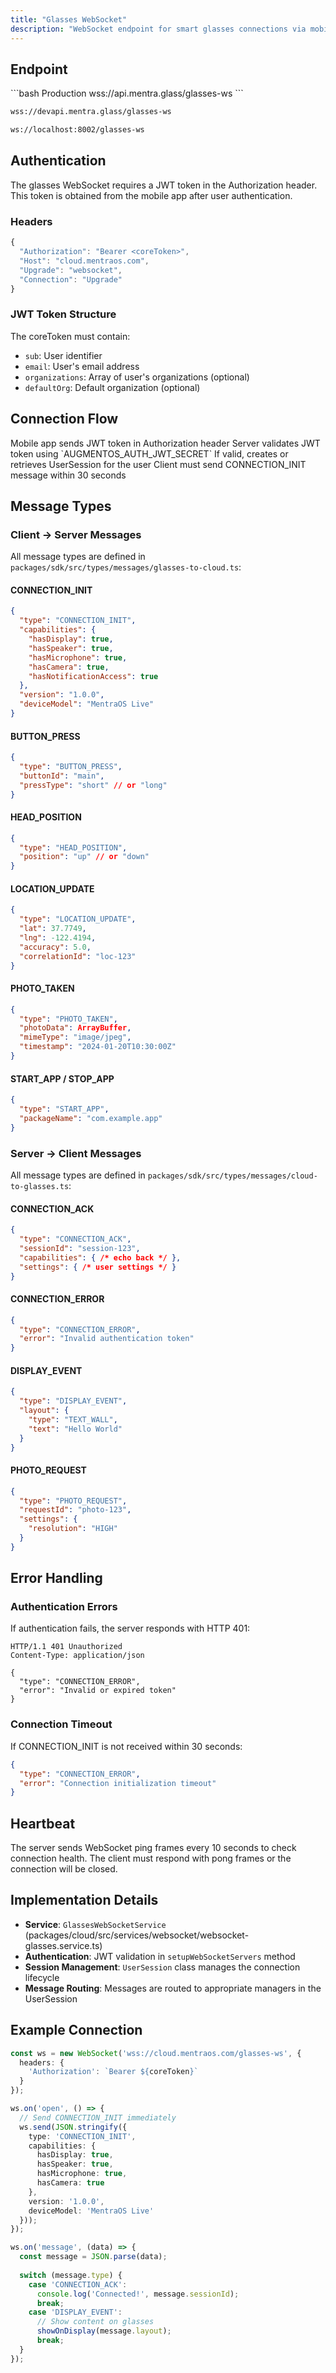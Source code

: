 ```yaml
---
title: "Glasses WebSocket"
description: "WebSocket endpoint for smart glasses connections via mobile app"
---
```


## Endpoint

<CodeGroup>
```bash Production
wss://api.mentra.glass/glasses-ws
```

```bash Development
wss://devapi.mentra.glass/glasses-ws
```

```bash Local
ws://localhost:8002/glasses-ws
```
</CodeGroup>

## Authentication

The glasses WebSocket requires a JWT token in the Authorization header. This token is obtained from the mobile app after user authentication.

### Headers

```typescript
{
  "Authorization": "Bearer <coreToken>",
  "Host": "cloud.mentraos.com",
  "Upgrade": "websocket",
  "Connection": "Upgrade"
}
```

### JWT Token Structure

The coreToken must contain:
- `sub`: User identifier
- `email`: User's email address
- `organizations`: Array of user's organizations (optional)
- `defaultOrg`: Default organization (optional)

## Connection Flow

<Steps>
  <Step title="Authentication">
    Mobile app sends JWT token in Authorization header
  </Step>
  <Step title="Validation">
    Server validates JWT token using `AUGMENTOS_AUTH_JWT_SECRET`
  </Step>
  <Step title="Session Creation">
    If valid, creates or retrieves UserSession for the user
  </Step>
  <Step title="Connection Init">
    Client must send CONNECTION_INIT message within 30 seconds
  </Step>
</Steps>

## Message Types

### Client → Server Messages

All message types are defined in `packages/sdk/src/types/messages/glasses-to-cloud.ts`:

#### CONNECTION_INIT
```json
{
  "type": "CONNECTION_INIT",
  "capabilities": {
    "hasDisplay": true,
    "hasSpeaker": true,
    "hasMicrophone": true,
    "hasCamera": true,
    "hasNotificationAccess": true
  },
  "version": "1.0.0",
  "deviceModel": "MentraOS Live"
}
```

#### BUTTON_PRESS
```json
{
  "type": "BUTTON_PRESS",
  "buttonId": "main",
  "pressType": "short" // or "long"
}
```

#### HEAD_POSITION
```json
{
  "type": "HEAD_POSITION",
  "position": "up" // or "down"
}
```

#### LOCATION_UPDATE
```json
{
  "type": "LOCATION_UPDATE",
  "lat": 37.7749,
  "lng": -122.4194,
  "accuracy": 5.0,
  "correlationId": "loc-123"
}
```

#### PHOTO_TAKEN
```json
{
  "type": "PHOTO_TAKEN",
  "photoData": ArrayBuffer,
  "mimeType": "image/jpeg",
  "timestamp": "2024-01-20T10:30:00Z"
}
```

#### START_APP / STOP_APP
```json
{
  "type": "START_APP",
  "packageName": "com.example.app"
}
```

### Server → Client Messages

All message types are defined in `packages/sdk/src/types/messages/cloud-to-glasses.ts`:

#### CONNECTION_ACK
```json
{
  "type": "CONNECTION_ACK",
  "sessionId": "session-123",
  "capabilities": { /* echo back */ },
  "settings": { /* user settings */ }
}
```

#### CONNECTION_ERROR
```json
{
  "type": "CONNECTION_ERROR",
  "error": "Invalid authentication token"
}
```

#### DISPLAY_EVENT
```json
{
  "type": "DISPLAY_EVENT",
  "layout": {
    "type": "TEXT_WALL",
    "text": "Hello World"
  }
}
```

#### PHOTO_REQUEST
```json
{
  "type": "PHOTO_REQUEST",
  "requestId": "photo-123",
  "settings": {
    "resolution": "HIGH"
  }
}
```

## Error Handling

### Authentication Errors

If authentication fails, the server responds with HTTP 401:

```http
HTTP/1.1 401 Unauthorized
Content-Type: application/json

{
  "type": "CONNECTION_ERROR",
  "error": "Invalid or expired token"
}
```

### Connection Timeout

If CONNECTION_INIT is not received within 30 seconds:

```json
{
  "type": "CONNECTION_ERROR",
  "error": "Connection initialization timeout"
}
```

## Heartbeat

The server sends WebSocket ping frames every 10 seconds to check connection health. The client must respond with pong frames or the connection will be closed.

## Implementation Details

- **Service**: `GlassesWebSocketService` (packages/cloud/src/services/websocket/websocket-glasses.service.ts)
- **Authentication**: JWT validation in `setupWebSocketServers` method
- **Session Management**: `UserSession` class manages the connection lifecycle
- **Message Routing**: Messages are routed to appropriate managers in the UserSession

## Example Connection

```typescript
const ws = new WebSocket('wss://cloud.mentraos.com/glasses-ws', {
  headers: {
    'Authorization': `Bearer ${coreToken}`
  }
});

ws.on('open', () => {
  // Send CONNECTION_INIT immediately
  ws.send(JSON.stringify({
    type: 'CONNECTION_INIT',
    capabilities: {
      hasDisplay: true,
      hasSpeaker: true,
      hasMicrophone: true,
      hasCamera: true
    },
    version: '1.0.0',
    deviceModel: 'MentraOS Live'
  }));
});

ws.on('message', (data) => {
  const message = JSON.parse(data);
  
  switch (message.type) {
    case 'CONNECTION_ACK':
      console.log('Connected!', message.sessionId);
      break;
    case 'DISPLAY_EVENT':
      // Show content on glasses
      showOnDisplay(message.layout);
      break;
  }
});
```